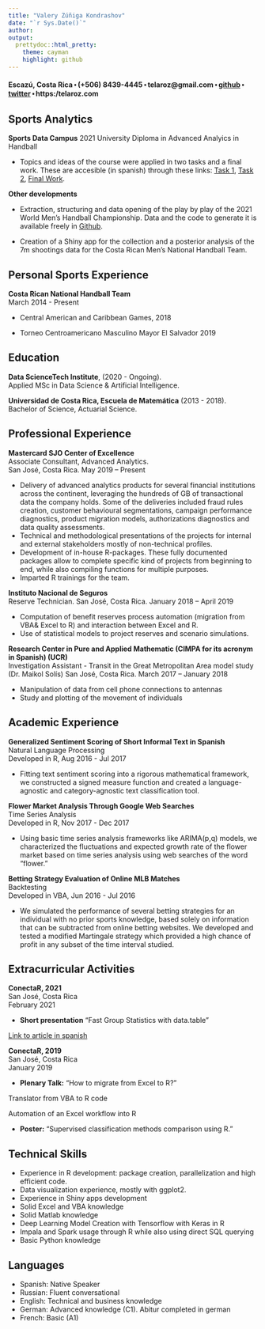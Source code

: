 ```yaml
---
title: "Valery Zúñiga Kondrashov"
date: "`r Sys.Date()`"
author: 
output:
  prettydoc::html_pretty:
    theme: cayman
    highlight: github
---
```


#### Escazú, Costa Rica ⬝ (+506) 8439-4445 ⬝ telaroz@gmail.com ⬝  [github](https://github.com/telaroz/) ⬝ [twitter](https://twitter.com/telaroz/) ⬝ https:/telaroz.com


## Sports Analytics

**Sports Data Campus** 2021
University Diploma in Advanced Analyics in Handball

* Topics and ideas of the course were applied in two tasks and a final work. These are accesible (in spanish) through these links: 
[Task 1](https://telaroz.github.io/colaborativa1/), [Task 2](https://telaroz.github.io/colaborativa2/), [Final Work](https://telaroz.github.io/tarea_final/).


**Other developments**

* Extraction, structuring and data opening of the play by play of the 2021 World Men's Handball Championship. Data and the code to generate it is available freely in [Github](https://github.com/telaroz/egipto21).

* Creation of a Shiny app for the collection and a posterior analysis of the 7m shootings data for the Costa Rican Men's National Handball Team.


## Personal Sports Experience

**Costa Rican National Handball Team**  
March 2014 - Present

- Central American and Caribbean Games, 2018

- Torneo Centroamericano Masculino Mayor El Salvador 2019 


## Education

**Data ScienceTech Institute**, (2020 - Ongoing).  
Applied MSc in Data Science & Artificial Intelligence.

**Universidad de Costa Rica, Escuela de Matemática** (2013 - 2018).  
Bachelor of Science, Actuarial Science.


## Professional Experience

**Mastercard SJO Center of Excellence**  
Associate Consultant, Advanced Analytics.  
San José, Costa Rica. May 2019 -- Present

*	Delivery of advanced analytics products for several financial institutions across the continent, leveraging the hundreds of GB of transactional data the company holds. Some of the deliveries included fraud rules creation, customer behavioural segmentations, campaign performance diagnostics, product migration models, authorizations diagnostics and data quality assessments.
* Technical and methodological presentations of the projects for internal and external stakeholders mostly of non-technical profiles. 
* Development of in-house R-packages. These fully documented packages allow to complete specific kind of projects from beginning to end, while also compiling functions for multiple purposes. 
* Imparted R trainings for the team.


**Instituto Nacional de Seguros**  
Reserve Technician.
San José, Costa Rica. January 2018 – April 2019

* Computation of benefit reserves process automation (migration from VBA& Excel to R) and interaction between Excel and R.
*	Use of statistical models to project reserves and scenario simulations.

**Research Center in Pure and Applied Mathematic (CIMPA for its acronym in Spanish) (UCR)**  
Investigation Assistant - Transit in the Great Metropolitan Area model study (Dr. Maikol Solís)
San José, Costa Rica. March 2017 – January 2018

* Manipulation of data from cell phone connections to antennas
* Study and plotting of the movement of individuals

## Academic Experience

**Generalized Sentiment Scoring of Short Informal Text in Spanish**  
Natural Language Processing  
Developed in R, Aug 2016 - Jul 2017

- Fitting text sentiment scoring into a rigorous mathematical framework, we constructed a signed measure function and created a language-agnostic and category-agnostic text classification tool. 

**Flower Market Analysis Through Google Web Searches**  
Time Series Analysis  
Developed in R, Nov 2017 - Dec 2017

- Using basic time series analysis frameworks like ARIMA(p,q) models, we characterized the fluctuations and expected growth rate of the flower market based on time series analysis using web searches of the word “flower.”

**Betting Strategy Evaluation of Online MLB Matches**  
Backtesting  
Developed in VBA, Jun 2016 - Jul 2016

- We simulated the performance of several betting strategies for an individual with no prior sports knowledge, based solely on information that can be subtracted from online betting websites. We developed and tested a modified Martingale strategy which provided a high chance of profit in any subset of the time interval studied. 



## Extracurricular Activities


**ConectaR, 2021**  
San José, Costa Rica  
February 2021 

* **Short presentation** "Fast Group Statistics with data.table"

[Link to article in spanish](https://telaroz.github.io/conectaR2021/)


**ConectaR, 2019**  
San José, Costa Rica  
January 2019 

* **Plenary Talk:** "How to migrate from Excel to R?"

 Translator from VBA to R code
 
 Automation of an Excel workflow into R
  
* **Poster:** "Supervised classification methods comparison using R."



## Technical Skills

  - Experience in R development: package creation, parallelization and high efficient code. 
  - Data visualization experience, mostly with ggplot2. 
  - Experience in Shiny apps development
  - Solid Excel and VBA knowledge
  - Solid Matlab knowledge
  - Deep Learning Model Creation with Tensorflow with Keras in R
  - Impala and Spark usage through R while also using direct SQL querying
  - Basic Python knowledge

## Languages

- Spanish: Native Speaker
- Russian: Fluent conversational
- English: Technical and business knowledge
- German: Advanced knowledge (C1). Abitur completed in german
- French: Basic (A1)
